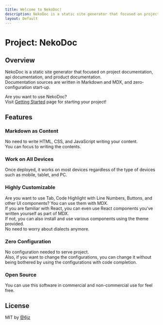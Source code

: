 ```yaml
---
title: Welcome to NekoDoc!
description: NekoDoc is a static site generator that focused on project documentation, api documentation, and product documentation.
layout: Default
---
```


# Project: NekoDoc

## Overview

NekoDoc is a static site generator that focused on project documentation, api documentation, and product documentation.  
Documentation sources are written in Markdown and MDX, and zero-configuration start-up.

Are you want to use NekoDoc?  
Visit [Getting Started](/getting-started/) page for starting your project!

## Features

### Markdown as Content

No need to write HTML, CSS, and JavaScript writing your content.  
You can focus to writing the contents.

### Work on All Devices

Once deployed, it works on most devices regardless of the type of devices such as mobile, tablet, and PC.

### Highly Customizable

Are you want to use Tab, Code Highlight with Line Numbers, Buttons, and other UI components? You can use them with MDX.  
If you are familiar with React, you can even use React components you've written yourself as part of MDX.  
If not, you can also install and use various components using the theme provided.  
No need to worry about dialects anymore.

### Zero Configuration

No configuration needed to serve project.  
Also, if you want to change the configurations, you can change it without being bothered by using the configurations with code completion.

### Open Source

You can use this software in commercial and non-commercial use for feel free.

## License

MIT by [@6jz](https://twitter.com/6jz)
